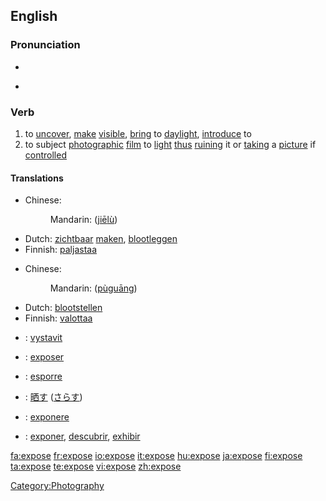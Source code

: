 {{also|exposé}}
==English==

===Pronunciation===
* {{audio|en-us-expose.ogg|Audio (US)}}

* {{rhymes|əʊz}}

===Verb===
{{en-verb|expos|ing}}

# to [[uncover]], [[make]] [[visible]], [[bring]] to [[daylight]], [[introduce]] to
# to subject [[photograph]]ic [[film]] to [[light]] [[thus]] [[ruin]]ing it or [[take|taking]] a [[picture]] if [[control]]led

====Translations====
{{trans-top|to uncover, make visible, bring to daylight, introduce to}}
* Chinese:
*: Mandarin: {{zh-ts|揭露|揭露}} ([[jiē]][[lù]])
{{trans-mid}}
* Dutch: [[zichtbaar]] [[maken]], [[blootleggen]]
* Finnish: [[paljastaa]]
{{trans-bottom}}

{{trans-top|to subject photographic film to light thus ruining it or taking a picture if controlled}}
* Chinese:
*: Mandarin: {{zh-ts|曝光|曝光}} ([[pù]][[guāng]])
{{trans-mid}}
* Dutch: [[blootstellen]]
* Finnish: [[valottaa]]
{{trans-bottom}}

{{checktrans-top}}
* {{ttbc|Czech}}: [[vystavit]]
* {{ttbc|French}}: [[exposer]]
* {{ttbc|Italian}}: [[esporre]]
{{checktrans-mid}}
* {{ttbc|Japanese}}: [[晒す]] ([[さらす]])
* {{ttbc|Latin}}: [[exponere]]
* {{ttbc|Spanish}}: [[exponer]], [[descubrir]], [[exhibir]]
{{checktrans-bottom}}

[[Category:Photography]]

[[fa:expose]]
[[fr:expose]]
[[io:expose]]
[[it:expose]]
[[hu:expose]]
[[ja:expose]]
[[fi:expose]]
[[ta:expose]]
[[te:expose]]
[[vi:expose]]
[[zh:expose]]